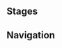 {{Genius Invokation TCG Character Stages Intro}}

==Stages==
{{Genius Invokation TCG Stages/Detailed|Farahnaz}}

==Navigation==
{{Genius Invokation TCG Stages Navbox}}